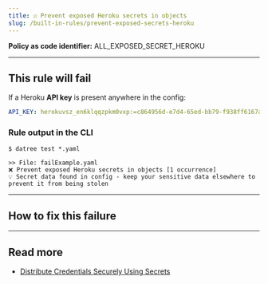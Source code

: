 ```yaml
---
title: ☑️ Prevent exposed Heroku secrets in objects
slug: /built-in-rules/prevent-exposed-secrets-heroku
---
```



<CommonOverview />

**Policy as code identifier:** ALL_EXPOSED_SECRET_HEROKU

---

## This rule will fail

If a Heroku **API key** is present anywhere in the config:

```yaml
API_KEY: herokuvsz_en6klqqzpkm0vxp:=c864956d-e7d4-65ed-bb79-f938ff6167a9
```

### Rule output in the CLI

```terminal
$ datree test *.yaml

>> File: failExample.yaml
❌ Prevent exposed Heroku secrets in objects [1 occurrence]
💡 Secret data found in config - keep your sensitive data elsewhere to prevent it from being stolen 
```

---

## How to fix this failure

<CommonHowToFix />

---

## Read more

- [Distribute Credentials Securely Using Secrets](https://kubernetes.io/docs/tasks/inject-data-application/distribute-credentials-secure/)
